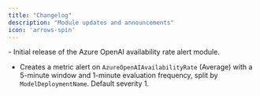 ```yaml
---
title: "Changelog"
description: "Module updates and announcements"
icon: 'arrows-spin'
---
```


<Update label="2025/08/01" description="ais-avail-v0.1.0">
  - Initial release of the Azure OpenAI availability rate alert module.

  - Creates a metric alert on `AzureOpenAIAvailabilityRate` (Average) with a 5-minute window and 1-minute evaluation frequency, split by `ModelDeploymentName`. Default severity 1.

</Update>


